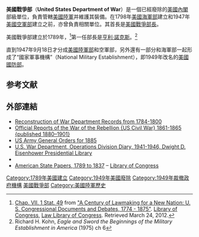 {{Infobox government agency
|agency_name   = United States Department of War
|type          = 行政部門
|logo          = 
|logo_width    = 
|logo_caption  = 
|seal          = Seal of the United States Department of War.png
|seal_width    = 195px
|seal_caption  = 
|picture       = 
|picture_width = 
|picture_caption = 
|formed        = 1789年8月7日
|preceding1    = 
|preceding2    = 
<!-- (etc.) -->
|dissolved     = 1947年9月18日
|superseding   = [[美國陸軍部|陸軍部]]<br>[[美國空軍部|空軍部]]
|jurisdiction  = 
|headquarters  = 
|latd=  |latm=  |lats=  |latNS= 
|longd= |longm= |longs= |longEW= 
|region_code   = 
|coordinates   =
|employees     = 
|budget        = 
|minister1_name  = 現無
|minister1_pfo   = 原[[美國戰爭部部長|美國戰爭部部長]]
|minister2_name  = 
|minister2_pfo   = 
<!-- (etc.) -->
|chief1_name     = 
|chief1_position = 
|chief2_name     = 
|chief2_position = 
<!-- (etc.) -->
|agency_type   =
|parent_department = 
|parent_agency = 
|child1_agency = [[美國陸軍|美國陸軍]]
|child2_agency = 
<!-- (etc.) -->
}}

'''美國戰爭部'''（'''United States Department of War'''）是一個已經廢除的[[美國內閣|美國內閣]]部級單位，負責管轄[[美國陸軍|美國陸軍]]并維護其裝備。在1798年[[美國海軍部|美國海軍部]]建立和1947年[[美國空軍部|美國空軍部]]建立之前，亦曾負責相關單位。其首長是[[美國戰爭部長|美國戰爭部長]]。

美國戰爭部建立於1789年，<ref>[http://memory.loc.gov/cgi-bin/ampage?collId=llsl&fileName=001/llsl001.db&recNum=172 Chap. VII. 1 Stat. 49] from [http://memory.loc.gov/ammem/amlaw/ "A Century of Lawmaking for a New Nation:  U. S. Congressional Documents and Debates, 1774 - 1875"]. [[Library_of_Congress|Library of Congress]], [[Law_Library_of_Congress|Law Library of Congress]].  Retrieved March 24, 2012.</ref>第一任部長是[[亨利·諾克斯|亨利·諾克斯]]。<ref>Richard H. Kohn, ''Eagle and Sword the Beginnings of the Military Establishment in America'' (1975) ch 6</ref> 

直到1947年9月18日才分成[[美國陸軍部|美國陸軍部]]和空軍部，另外還有一部分和海軍部一起形成了“國家軍事機構”（National Military Establishment），即1949年改名的[[美國國防部|美國國防部]]。

==参考文献==
{{reflist}}

==外部連結==
{{Commons category|United States Secretary of War}}
{{externalimage|align=right|images=[http://www.ibiblio.org/hyperwar/USGM/War.html 1945 War Department Organization]}}
*[https://web.archive.org/web/20150325034355/http://wardepartmentpapers.org/index.php Reconstruction of War Department Records from 1784-1800]
*[http://cdl.library.cornell.edu/moa/browse.monographs/waro.html Official Reports of the War of the Rebellion {US Civil War} 1861-1865 {published 1880–1901}]
*[http://books.google.com/books?id=LjQtAAAAIAAJ&pg=PA555&dq=25th+U+S+Cavalry&hl=en&ei=6OWfTPCyOdPjnAfpmJGJDQ&sa=X&oi=book_result&ct=result&resnum=1&ved=0CDMQ6AEwAA#v=onepage&q=25th%20U%20S%20Cavalry&f=false US Army General Orders for 1885]
*[http://eisenhower.archives.gov/Research/Finding_Aids/U.html U.S. War Department, Operations Division Diary, 1941-1946, Dwight D. Eisenhower Presidential Library]
*{{gutenberg author|id=United+States+War+Department|name=United States Department of War}}
* [http://memory.loc.gov/ammem/amlaw/lwsplink.html American State Papers, 1789 to 1837] – [[Library_of_Congress|Library of Congress]]

{{US military navbox}}
{{USCabinet}}
{{Authority control}}
{{DEFAULTSORT:United States Department Of War}}

[[Category:1789年美國建立|Category:1789年美國建立]]
[[Category:1949年美國廢除|Category:1949年美國廢除]]
[[Category:1949年裁撤政府機構|Category:1949年裁撤政府機構]]
[[Category:美國戰爭部|]]
[[Category:美國陸軍歷史|Category:美國陸軍歷史]]